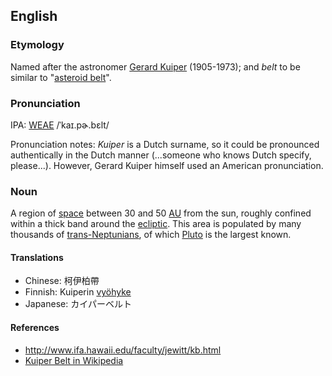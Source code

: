 ==English==
===Etymology===
Named after the astronomer [[w:Gerard_Kuiper|Gerard Kuiper]] (1905-1973); and ''belt'' to be similar to "[[asteroid belt]]".

===Pronunciation===
IPA: [[WEAE]] /ˈkaɪ.pɚ.bɛlt/

Pronunciation notes: ''Kuiper'' is a Dutch surname, so it could be pronounced authentically in the Dutch manner (...someone who knows Dutch specify, please...).  However, Gerard Kuiper himself used an American pronunciation.

===Noun===
A region of [[space]] between 30 and 50 [[AU]] from the sun, roughly confined within a thick band around the [[ecliptic]].  This area is populated by many thousands of [[trans-Neptunians]], of which [[Pluto]] is the largest known.

====Translations====
*Chinese: 柯伊柏帶
*Finnish: Kuiperin [[vyöhyke]]
*Japanese: カイパーベルト

====References====
* http://www.ifa.hawaii.edu/faculty/jewitt/kb.html
* [[w:Kuiper_belt|Kuiper Belt in Wikipedia]]